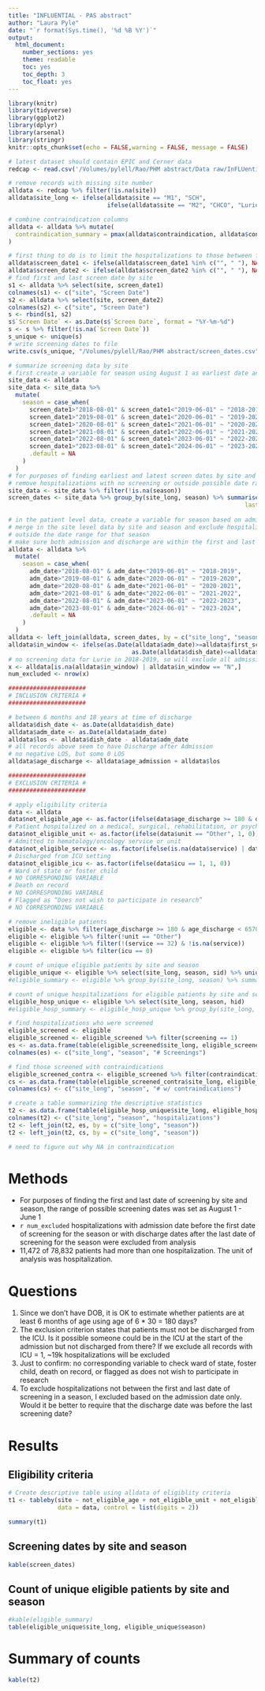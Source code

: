 ```yaml
---
title: "INFLUENTIAL - PAS abstract"
author: "Laura Pyle"
date: "`r format(Sys.time(), '%d %B %Y')`"
output:
  html_document:
    number_sections: yes
    theme: readable
    toc: yes
    toc_depth: 3
    toc_float: yes
---
```


```r
library(knitr)
library(tidyverse)
library(ggplot2)
library(dplyr)
library(arsenal)
library(stringr)
knitr::opts_chunk$set(echo = FALSE,warning = FALSE, message = FALSE)
```

```r
# latest dataset should contain EPIC and Cerner data
redcap <- read.csv('/Volumes/pylell/Rao/PHM abstract/Data raw/InFLUentialMainSites_DATA_2025-01-16_1900.csv')

# remove records with missing site number
alldata <- redcap %>% filter(!is.na(site))
alldata$site_long <- ifelse(alldata$site == "M1", "SCH",
                            ifelse(alldata$site == "M2", "CHCO", "Lurie"))

# combine contraindication columns
alldata <- alldata %>% mutate(
  contraindication_summary = pmax(alldata$contraindication, alldata$contraindication2, na.rm = T)
)

# first thing to do is to limit the hospitalizations to those between first and last screening date per season
alldata$screen_date1 <- ifelse(alldata$screen_date1 %in% c("", " "), NA, alldata$screen_date1)
alldata$screen_date2 <- ifelse(alldata$screen_date2 %in% c("", " "), NA, alldata$screen_date2)
# find first and last screen date by site
s1 <- alldata %>% select(site, screen_date1)
colnames(s1) <- c("site", "Screen Date")
s2 <- alldata %>% select(site, screen_date2)
colnames(s2) <- c("site", "Screen Date")
s <- rbind(s1, s2)
s$`Screen Date` <- as.Date(s$`Screen Date`, format = "%Y-%m-%d")
s <- s %>% filter(!is.na(`Screen Date`))
s_unique <- unique(s)
# write screening dates to file
write.csv(s_unique, "/Volumes/pylell/Rao/PHM abstract/screen_dates.csv", row.names = FALSE)

# summarize screening data by site
# first create a variable for season using August 1 as earliest date and June 1 as latest
site_data <- alldata
site_data <- site_data %>%
  mutate(
    season = case_when(
      screen_date1>"2018-08-01" & screen_date1<"2019-06-01" ~ "2018-2019",
      screen_date1>"2019-08-01" & screen_date1<"2020-06-01" ~ "2019-2020",
      screen_date1>"2020-08-01" & screen_date1<"2021-06-01" ~ "2020-2021",
      screen_date1>"2021-08-01" & screen_date1<"2022-06-01" ~ "2021-2022",
      screen_date1>"2022-08-01" & screen_date1<"2023-06-01" ~ "2022-2023",
      screen_date1>"2023-08-01" & screen_date1<"2024-06-01" ~ "2023-2024",
      .default = NA
    )
  )
# for purposes of finding earliest and latest screen dates by site and season,
# remove hospitalizations with no screening or outside possible date range
site_data <- site_data %>% filter(!is.na(season))
screen_dates <- site_data %>% group_by(site_long, season) %>% summarise(first_screen = min(screen_date1),
                                                                   last_screen = max(screen_date1))
  
# in the patient level data, create a variable for season based on admission date
# merge in the site level data by site and season and exclude hospitalizations
# outside the date range for that season
# make sure both admission and discharge are within the first and last dates of screening
alldata <- alldata %>%
  mutate(
    season = case_when(
      adm_date>"2018-08-01" & adm_date<"2019-06-01" ~ "2018-2019",
      adm_date>"2019-08-01" & adm_date<"2020-06-01" ~ "2019-2020",
      adm_date>"2020-08-01" & adm_date<"2021-06-01" ~ "2020-2021",
      adm_date>"2021-08-01" & adm_date<"2022-06-01" ~ "2021-2022",
      adm_date>"2022-08-01" & adm_date<"2023-06-01" ~ "2022-2023",
      adm_date>"2023-08-01" & adm_date<"2024-06-01" ~ "2023-2024",
      .default = NA
    )
  )
alldata <- left_join(alldata, screen_dates, by = c("site_long", "season"))
alldata$in_window <- ifelse(as.Date(alldata$adm_date)>=alldata$first_screen &
                                   as.Date(alldata$dish_date)<=alldata$last_screen, "Y", "N")
# no screening data for Lurie in 2018-2019, so will exclude all admissions there for the season
x <- alldata[is.na(alldata$in_window) | alldata$in_window == "N",]
num_excluded <- nrow(x)

######################
# INCLUSION CRITERIA #
######################

# between 6 months and 18 years at time of discharge
alldata$dish_date <- as.Date(alldata$dish_date)
alldata$adm_date <- as.Date(alldata$adm_date)
alldata$los <- alldata$dish_date - alldata$adm_date
# all records above seem to have Discharge after Admission 
# no negative LOS, but some 0 LOS
alldata$age_discharge <- alldata$age_admission + alldata$los

######################
# EXCLUSION CRITERIA #
######################

# apply eligibility criteria
data <- alldata
data$not_eligible_age <- as.factor(ifelse(data$age_discharge >= 180 & data$age_discharge < 6570, 1, 0))
# Patient hospitalized on a medical, surgical, rehabilitation, or psychiatry/behavioral medicine unit during the influenza vaccination season at your institution
data$not_eligible_unit <- as.factor(ifelse(data$unit == "Other", 1, 0))
# Admitted to hematology/oncology service or unit
data$not_eligible_service <- as.factor(ifelse(is.na(data$service) | data$service == 32, 1, 0))
# Discharged from ICU setting
data$not_eligible_icu <- as.factor(ifelse(data$icu == 1, 1, 0))
# Ward of state or foster child
# NO CORRESPONDING VARIABLE
# Death on record
# NO CORRESPONDING VARIABLE
# Flagged as “Does not wish to participate in research” 
# NO CORRESPONDING VARIABLE

# remove ineligible patients
eligible <- data %>% filter(age_discharge >= 180 & age_discharge < 6570)
eligible <- eligible %>% filter(!unit == "Other")
eligible <- eligible %>% filter(!(service == 32) & !is.na(service))
eligible <- eligible %>% filter(icu == 0)

# count of unique eligible patients by site and season
eligible_unique <- eligible %>% select(site_long, season, sid) %>% unique()
#eligible_summary <- eligible %>% group_by(site_long, season) %>% summarise(patient_count = tally())

# count of unique hospitalizations for eligible patients by site and season
eligible_hosp_unique <- eligible %>% select(site_long, season, hid) 
#eligible_hosp_summary <- eligible_hosp_unique %>% group_by(site_long, season) %>% summarise(hospitalization_count = tally())

# find hospitalizations who were screened
eligible_screened <- eligible 
eligible_screened <- eligible_screened %>% filter(screening == 1)
es <- as.data.frame(table(eligible_screened$site_long, eligible_screened$season))
colnames(es) <- c("site_long", "season", "# Screenings")

# find those screened with contraindications
eligible_screened_contra <- eligible_screened %>% filter(contraindication_summary == 1)
cs <- as.data.frame(table(eligible_screened_contra$site_long, eligible_screened_contra$season))
colnames(cs) <- c("site_long", "season", "# w/ contraindications")

# create a table summarizing the descriptive statistics
t2 <- as.data.frame(table(eligible_hosp_unique$site_long, eligible_hosp_unique$season))
colnames(t2) <- c("site_long", "season", "hospitalizations")
t2 <- left_join(t2, es, by = c("site_long", "season"))
t2 <- left_join(t2, cs, by = c("site_long", "season"))

# need to figure out why NA in contraindication
```

# Methods

- For purposes of finding the first and last date of screening by site and season, the range of possible screening dates was set as August 1 - June 1
- `r num_excluded` hospitalizations with admission date before the first date of screening for the season or with discharge dates after the last date of screening for the season were excluded from analysis
- 11,472 of 78,832 patients had more than one hospitalization. The unit of analysis was hospitalization.

# Questions

1) Since we don't have DOB, it is OK to estimate whether patients are at least 6 months of age using age of 6 * 30 = 180 days?
2) The exclusion criterion states that patients must not be discharged from the ICU. Is it possible someone could be in the ICU at the start of the admission but not discharged from there? If we exclude all records with ICU = 1, ~19k hospitalizations will be excluded
3) Just to confirm: no corresponding variable to check ward of state, foster child, death on record, or flagged as does not wish to participate in research
4) To exclude hospitalizations not between the first and last date of screening in a season, I excluded based on the admission date only. Would it be better to require that the discharge date was before the last screening date?

# Results

## Eligibility criteria

```r
# Create descriptive table using alldata of eligiblity criteria
t1 <- tableby(site ~ not_eligible_age + not_eligible_unit + not_eligible_service + not_eligible_icu, 
              data = data, control = list(digits = 2))
```

```r
summary(t1)
```

## Screening dates by site and season

```r
kable(screen_dates)
```

## Count of unique eligible patients by site and season

```r
#kable(eligible_summary)
table(eligible_unique$site_long, eligible_unique$season)
```

# Summary of counts

```r
kable(t2)
```